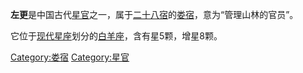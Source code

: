 '''左更'''是中国古代[[星官|星官]]之一，属于[[二十八宿|二十八宿]]的[[娄宿|娄宿]]，意为“管理山林的官员”。

它位于[[星座列表|现代星座]]划分的[[白羊座|白羊座]]，含有星5颗，增星8颗。

[[Category:娄宿|Category:娄宿]]
[[Category:星官|Category:星官]]
